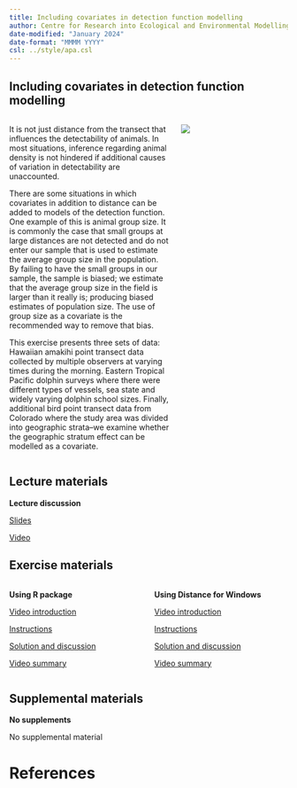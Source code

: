 ```yaml
---
title: Including covariates in detection function modelling
author: Centre for Research into Ecological and Environmental Modelling <br> **University of St Andrews**
date-modified: "January 2024"
date-format: "MMMM YYYY"
csl: ../style/apa.csl
---
```


## Including covariates in detection function modelling


::: columns

::: {.column width="60%"}
It is not just distance from the transect that influences the detectability of animals.  In most situations, inference regarding animal density is not hindered if additional causes of variation in detectability are unaccounted.

There are some situations in which covariates in addition to distance can be added to models of the detection function.  One example of this is animal group size.  It is commonly the case that small groups at large distances are not detected and do not enter our sample that is used to estimate the average group size in the population.  By failing to have the small groups in our sample, the sample is biased; we estimate that the average group size in the field is larger than it really is; producing biased estimates of population size.  The use of group size as a covariate is the recommended way to remove that bias.

This exercise presents three sets of data:  Hawaiian amakihi point transect data collected by multiple observers at varying times during the morning.  Eastern Tropical Pacific dolphin surveys where there were different types of vessels, sea state and widely varying dolphin school sizes.  Finally, additional bird point transect data from Colorado where the study area was divided into geographic strata--we examine whether the geographic stratum effect can be modelled as a covariate.
:::

::: {.column width="40%"}
![](covariates-unsplash.jpg)

:::

:::

## Lecture materials
::: slide-deck
**Lecture discussion**


::: slides
[Slides](Mod8-2023-covariates.pdf)
:::


::: video
[Video](https://youtu.be/A_NRZqWEhXs)
:::
:::

## Exercise materials

::: columns

::: {.column width="50%"}
::: lab
**Using R package**

::: video
[Video introduction](https://youtu.be/6GGDkGzKZt4)
:::


::: instructions
[Instructions](R-prac/Pr8-instructions.qmd)
:::

::: instructions
[Solution and discussion](R-prac/Prac8_solution.qmd)
:::

::: video
[Video summary](https://youtu.be/HiVKN8MuQHU)
:::


:::
:::

::: {.column width="50%"}

::: lab
**Using Distance for Windows**

::: video
[Video introduction](https://youtu.be/xSXRnWysgEw)
:::

::: instructions
[Instructions](DistWin-prac/Pr8-instructions-DistWin.qmd)
:::

::: instructions
[Solution and discussion](DistWin-prac/Pr8-solution-DistWin.qmd)
:::

::: video
[Video summary](https://youtu.be/w9_vjoniXTY)
:::

:::

:::


:::

## Supplemental materials
::: homework
**No supplements**

::: instructions
No supplemental material
:::
:::

# References